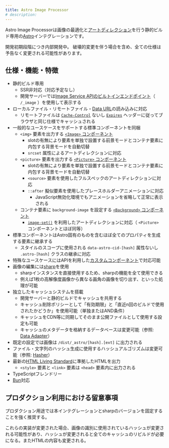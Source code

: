 ```yaml
---
title: Astro Image Processor
# description:
---
```



Astro Image Processorは画像の最適化と[アートディレクション](https://developer.mozilla.org/ja/docs/Learn/HTML/Multimedia_and_embedding/Responsive_images)を行う静的ビルド専用の[Astro](https://astro.build/)インテグレーションです。

<Aside type="caution">
  開発初期段階につき内部開発中。  
  破壊的変更を伴う場合を含め、全ての仕様は予告なく変更される可能性があります。
</Aside>

<CardGrid>
  <LinkCard title="GitHub" href="https://github.com/macropygia/astro-image-processor" target="_blank" />
  <LinkCard title="npm" href="https://www.npmjs.com/package/astro-image-processor" target="_blank" />
</CardGrid>

## 仕様・機能・特徴

- 静的ビルド専用
    - SSR非対応（対応予定なし）
    - 開発サーバーでは[Image Service APIのビルトインエンドポイント](https://docs.astro.build/ja/reference/image-service-reference/#local-services)（ `/_image` ）を使用して表示する
- ローカルファイル・リモートファイル・[Data URL](https://developer.mozilla.org/ja/docs/Web/HTTP/Basics_of_HTTP/Data_URLs)の読み込みに対応
    - リモートファイルは [`Cache-Control`](https://developer.mozilla.org/ja/docs/Web/HTTP/Headers/Cache-Control) ないし [`Expires`](https://developer.mozilla.org/ja/docs/Web/HTTP/Headers/Expires) ヘッダーに従ってブラウザと同じ仕様でキャッシュされる
- 一般的なユースケースをサポートする標準コンポーネントを同梱
    - `<img>` 要素を出力する [`<Image>` コンポーネント](/astro-image-processor/ja/component/image/)
        - slotの有無により要素を単独で設置する前景モードとコンテナ要素に内包する背景モードを自動切替
        - `srcset` 属性によるアートディレクションに対応
    - `<picture>` 要素を出力する [`<Picture>` コンポーネント](/astro-image-processor/ja/component/picture/)
        - slotの有無により要素を単独で設置する前景モードとコンテナ要素に内包する背景モードを自動切替
        - `<source>` 要素を使用したフルスペックのアートディレクションに対応
        - `::after` 擬似要素を使用したプレースホルダーアニメーションに対応
            - JavaScript無効化環境でもアニメーションを省略して正常に表示される
    - コンテナ要素に `background-image` を設定する [`<Background>` コンポーネント](/astro-image-processor/ja/component/background/)
        - [`image-set()`](https://developer.mozilla.org/ja/docs/Web/CSS/image/image-set) を利用したアートディレクションに対応（ `<Picture>` コンポーネントとほぼ同等）
- 標準コンポーネントはAstro固有のものを含むほぼ全てのプロパティを生成する要素に継承する
    - スタイルのスコープに使用される `data-astro-cid-[hash]` 属性ないし `.astro-[hash]` クラスの継承に対応
- 特殊なユースケースにはAPIを利用した[カスタムコンポーネント](/astro-image-processor/ja/component/custom-component/)で対応可能
- 画像の編集には[sharp](https://sharp.pixelplumbing.com/)を使用
    - sharpインスタンスを直接使用するため、sharpの機能を全て使用できる
    - 例えば1枚の高解像度画像から異なる画角の画像を切り出す、といった処理が可能
- 独立したキャッシュシステムを搭載
    - 開発サーバーと静的ビルドでキャッシュを共用する
    - キャッシュ削除ポリシーとして「有効期限」と「直近n回のビルドで使用されたかどうか」を使用可能（単独またはAND条件）
    - キャッシュをCDN等に同期してそのまま公開ファイルとして使用する設定も可能
    - キャッシュのメタデータを格納するデータベースは変更可能（参照: [Data Adapter](/astro-image-processor/ja/extras/data-adapter/)）
- 既定の設定では画像は `/dist/_astro/[hash].[ext]` に出力される
- ファイル・文字列のハッシュ生成に使用するハッシュアルゴリズムは変更可能（参照: [Hasher](/astro-image-processor/ja/extras/hasher/)）
- 最新の[HTML Living Standard](https://html.spec.whatwg.org/)に準拠したHTMLを出力
    - `<style>` 要素と `<link>` 要素は `<head>` 要素内に出力される
- TypeScriptフレンドリー
- [Bun](https://bun.sh/)対応

## プロダクション利用における留意事項

プロダクション用途では本インテグレーションとsharpのバージョンを固定することを強く推奨する。

これらの実装が変更された場合、画像の識別に使用されているハッシュが変更される可能性があり、ハッシュが変更されると全てのキャッシュのリビルドが必要になる。またHTMLの内容も変更される。
